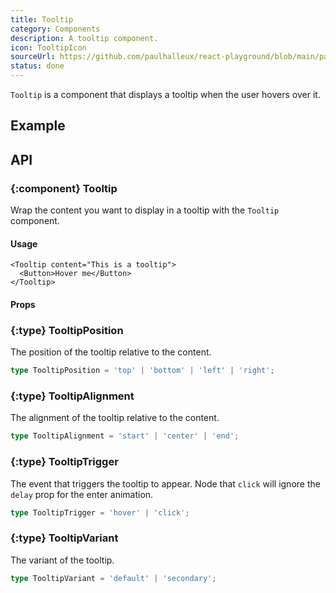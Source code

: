 ```yaml
---
title: Tooltip
category: Components
description: A tooltip component.
icon: TooltipIcon
sourceUrl: https://github.com/paulhalleux/react-playground/blob/main/packages/playground/src/components/Tooltip/Tooltip.tsx
status: done
---
```


`Tooltip` is a component that displays a tooltip when the user hovers over it.

## Example

<Example name="Tooltip" />

## API

### \{:component} Tooltip

Wrap the content you want to display in a tooltip with the `Tooltip` component.

#### Usage

```tsx
<Tooltip content="This is a tooltip">
  <Button>Hover me</Button>
</Tooltip>
```

#### Props

<Properties component="Tooltip" />

### \{:type} TooltipPosition

The position of the tooltip relative to the content.

```ts
type TooltipPosition = 'top' | 'bottom' | 'left' | 'right';
```

### \{:type} TooltipAlignment

The alignment of the tooltip relative to the content.

```ts
type TooltipAlignment = 'start' | 'center' | 'end';
```

### \{:type} TooltipTrigger

The event that triggers the tooltip to appear. Node that `click` will ignore the `delay` prop for the enter animation.

```ts
type TooltipTrigger = 'hover' | 'click';
```

### \{:type} TooltipVariant

The variant of the tooltip.

```ts
type TooltipVariant = 'default' | 'secondary';
```